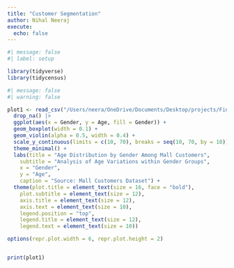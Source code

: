 ```yaml
---
title: "Customer Segmentation"
author: Nihal Neeraj
execute: 
  echo: false
---
```


```r
#| message: false
#| label: setup

library(tidyverse)
library(tidycensus)
```

```r
#| message: false
#| warning: false

plot1 <- read_csv("/Users/neera/OneDrive/Documents/Desktop/projects/Final-Project-test/data/Mall_Customers.csv") |>
  drop_na() |>
  ggplot(aes(x = Gender, y = Age, fill = Gender)) +
  geom_boxplot(width = 0.1) +
  geom_violin(alpha = 0.5, width = 0.4) +
  scale_y_continuous(limits = c(10, 70), breaks = seq(10, 70, by = 10)) +
  theme_minimal() +
  labs(title = "Age Distribution by Gender Among Mall Customers",
    subtitle = "Analysis of Age Variations within Gender Groups",
    x = "Gender",
    y = "Age",
    caption = "Source: Mall Customers Dataset") +
  theme(plot.title = element_text(size = 16, face = "bold"),
    plot.subtitle = element_text(size = 12),
    axis.title = element_text(size = 12),
    axis.text = element_text(size = 10),
    legend.position = "top",
    legend.title = element_text(size = 12),
    legend.text = element_text(size = 10))

options(repr.plot.width = 6, repr.plot.height = 2)


print(plot1)
```

